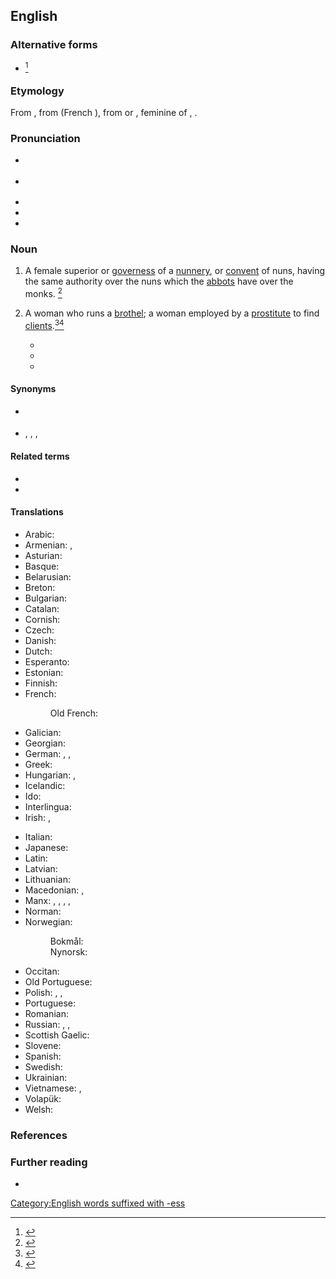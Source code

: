 ==English==
{{wikipedia}}

===Alternative forms===
* {{alter|en|abbatess|abbotess||obsolete}}<ref>{{R:CDOE|page=2}}</ref>

===Etymology===
From {{inh|en|enm|abbesse}}, from {{der|en|fro|abeesse}} (French {{m|fr|abbesse}}), from {{der|en|LL.|-}} or {{der|en|EL.|abbatissa}}, feminine of {{der|en|la|abbas}}, {{m|la|abbatis||abbot}}.

===Pronunciation===
* {{a|RP}} {{IPA|en|/ˈæb.ɪs/|/ˈæb.ɛs/}}
* {{a|GenAm}} {{IPA|en|/ˈæb.ɪs/|/ˈæb.ɛs/}}
* {{audio|en|en-us-abbess.ogg|Audio (US)}}
* {{audio|en|en-ca-abbess.ogg|Audio (CA)}}
* {{rhymes|en|æbɪs|æbɛs|s=2}}

===Noun===
{{en-noun}}

# A female superior or [[governess]] of a [[nunnery]], or [[convent]] of nuns, having the same authority over the nuns which the [[abbots]] have over the monks. {{defdate|First attested around 1150 to 1350}}<ref name=SOED>{{R:SOED5|page=3}}</ref>
#: {{ux|en|The ''abbess'' was always after the nuns to keep the convent immaculately clean.}}
# {{lb|en|archaic|British slang}} A woman who runs a [[brothel]]; a woman employed by a [[prostitute]] to find [[client]]s.<ref>{{R:Barrere|volume=1|page=3}}</ref><ref>{{R:Farmer|volume=1|pages=3–4}}</ref>
#* {{RQ:Foote Lame Lover|page=12|passage=Why laſt night, as Colonel Kill'em, Sir William Weezy, Lord Frederick Foretop, and I were careleſsly ſliding the Ranelagh round, picking our teeth, after a damn'd muzzy dinner at Boodle's, who ſhould trip by but an '''abbeſs''', well known about town, with a ſmart little nun in her ſuite.}}
#* {{quote-book
|en
|year=1793
|first=John
|last=Wolcot
|authorlink=John Wolcot
|title=A Poetical, Serious, and Possibly Impertinent, Epistle to the Pope
|section=Ode II
|page=33
|url=http://archive.org/stream/apoeticalseriou00pindgoog#page/n38/mode/2up
|passage=So an old '''Abbess''' for the rattling Rakes, / A tempting dish of human nature makes, / And dresses up a luscious Maid: / I rather should have said, indeed, ''un''dresses, / To please a youth's unsanctified caresses.
}}
#* {{quote-book
|en
|year=1881
|first=Pierce
|last=Egan
|authorlink=Pierce Egan
|title=Life in London
|chapter=8
|page=205
|url=http://archive.org/stream/tomjerrylifeinlo1881egan#page/204/mode/2up
|passage="I mean to inform you," answered the ''Oxonian'', with a grin on his face, "that those three nymphs, who have so much dazzled your optics, are three nuns, and the plump female is ''Mother'' .... of great notoriety, but generally designated the '''Abbess''' of .... Her residence is at no great distance from one of the royal palaces; and she is distinguished for her bold ingenuous line of conduct in the profession which she has chosen to adopt; so much so, indeed, that she eclipses all her competitors in infamy."
}}

====Synonyms====
* {{sense|female superior of a nunnery}} {{l|en|mother superior}}
* {{sense|woman who runs a brothel}} {{l|en|bawd}}, {{l|en|Covent Garden abbess}}, {{l|en|lady abbess}}, {{l|en|madam}}

====Related terms====
* {{l|en|abbey}}
* {{l|en|abbot}}

====Translations====
{{trans-top|female superior of a nunnery}}
* Arabic: {{t|ar|رَئِيسِيَّة دَيْر|f}}
* Armenian: {{t+|hy|մայրապետ}}, {{t+|hy|աբբայուհի}}
* Asturian: {{t|ast|abadesa|f}}
* Basque: {{t+|eu|abadesa}}
* Belarusian: {{t|be|абаты́са|f}}
* Breton: {{t+|br|abadez|f}}
* Bulgarian: {{t|bg|игуменка}}
* Catalan: {{t+|ca|abadessa|f}}
* Cornish: {{t+|kw|abases|f}}
* Czech: {{t+|cs|abatyše|f}}
* Danish: {{t+|da|abbedisse|c}}
* Dutch: {{t+|nl|abdis}}
* Esperanto: {{t|eo|abatino}}
* Estonian: {{t+|et|abtiss}}
* Finnish: {{t+|fi|abbedissa}}
* French: {{t+|fr|abbesse|f}}
*: Old French: {{t|fro|abeesse|f}}
* Galician: {{t+|gl|abadesa|f}}
* Georgian: {{t|ka|აბატისა}}
* German: {{t+|de|Äbtissin|f}}, {{t+|de|Priorin|f}}, {{t+|de|Oberin|f}} {{q|Reverend Mother}}
* Greek: {{t+|el|ηγουμένη}}
* Hungarian: {{t+|hu|apácafőnöknő}}, {{t+|hu|apátnő}}
* Icelandic: {{t+|is|abbadís|f}}
* Ido: {{t+|io|abadino}}
* Interlingua: {{t|ia|Abbatessa}}
* Irish: {{t|ga|ban-ab|f}}, {{t|ga|máthairab|f}}
{{trans-mid}}
* Italian: {{t+|it|badessa|f}}
* Japanese: {{t|ja|[[尼僧]][[院]][[長]]|tr=nisōinchō}}
* Latin: {{t|la|abbātissa|f}}
* Latvian: {{t+|lv|abate|f}}
* Lithuanian: {{t+|lt|abatė|f}}
* Macedonian: {{t|mk|опатица|f}}, {{t|mk|игуменија|f}}
* Manx: {{t|gv|ard-chaillagh|f}}, {{t|gv|ard-chaillagh ghoo|f}}, {{t|gv|ard-ven reill|f}}, {{t|gv|ben abb|f}}, {{t|gv|moir abb|f}}
* Norman: {{t|nrf|abbêsse|f}} {{qualifier|Jersey}}
* Norwegian:
*: Bokmål: {{t+|nb|abbedisse|m|f}}
*: Nynorsk: {{t|nn|abbedisse|f}}
* Occitan: {{t+|oc|abadessa|f}}
* Old Portuguese: {{t|roa-opt|abadessa|f}}
* Polish: {{t+|pl|przeorysza|f}}, {{t+|pl|ksieni|f}}, {{t+|pl|opatka|f}}
* Portuguese: {{t+|pt|abadessa|f}}
* Romanian: {{t+|ro|stareță|f}}
* Russian: {{t+|ru|аббати́са|f}}, {{t|ru|[[настоя́тельница]] ([[монастыря́]])|f}}, {{t+|ru|игу́менья|f}}
* Scottish Gaelic: {{t|gd|ban-aba|f}}
* Slovene: {{t+|sl|opatinja|f}}
* Spanish: {{t+|es|abadesa|f}}
* Swedish: {{t+|sv|abbedissa}}
* Ukrainian: {{t+|uk|абати́са|f}}
* Vietnamese: {{t-check|vi|[[bà]] [[trưởng tu viện]]}} <!-- was "[[bà]] [[trưởng tu viện]]" - assumed sum-of-parts; if an idiom, remove the wikilinks to the individual words. see [[User:Kephir/gadgets/xte#Translation_fixing]] -->, {{t+check|vi|nữ|alt=nữ trưởng tu viện}} <!-- was "[[nữ]] trưởng tu viện" - assumed inflected form or vocalised spelling; please verify if linking is acceptable. see [[User:Kephir/gadgets/xte#Translation_fixing]] -->
* Volapük: {{t+|vo|jilepädan}}
* Welsh: {{t+|cy|abades|f}}
{{trans-bottom}}

===References===
<references/>

===Further reading===
* {{R:Britannica 1911|Abbess}}

[[Category:English words suffixed with -ess]]
{{C|en|Leaders|Monasticism|Prostitution}}